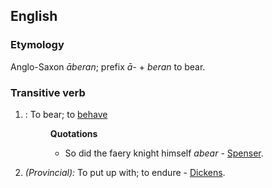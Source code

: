 ==English==

===Etymology===
Anglo-Saxon ''&#257;beran''; prefix ''&#257;-'' + ''beran'' to bear.

===Transitive verb===
#{{obsolete}}: To bear; to [[behave]]
#:'''Quotations'''
#:*So did the faery knight himself ''abear'' - [[Spenser]].
#''(Provincial):'' To put up with; to endure - [[Dickens]].